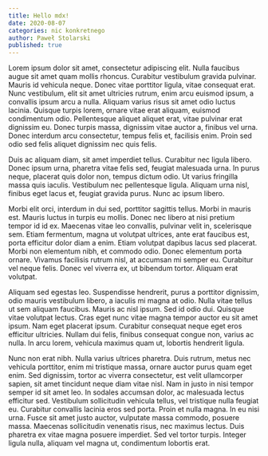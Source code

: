 ```yaml
---
title: Hello mdx!
date: 2020-08-07
categories: nic konkretnego
author: Paweł Stolarski
published: true
---
```


Lorem ipsum dolor sit amet, consectetur adipiscing elit. Nulla faucibus augue sit amet quam mollis rhoncus. Curabitur vestibulum gravida pulvinar. Mauris id vehicula neque. Donec vitae porttitor ligula, vitae consequat erat. Nunc vestibulum, elit sit amet ultricies rutrum, enim arcu euismod ipsum, a convallis ipsum arcu a nulla. Aliquam varius risus sit amet odio luctus lacinia. Quisque turpis lorem, ornare vitae erat aliquam, euismod condimentum odio. Pellentesque aliquet aliquet erat, vitae pulvinar erat dignissim eu. Donec turpis massa, dignissim vitae auctor a, finibus vel urna. Donec interdum arcu consectetur, tempus felis et, facilisis enim. Proin sed odio sed felis aliquet dignissim nec quis felis.

Duis ac aliquam diam, sit amet imperdiet tellus. Curabitur nec ligula libero. Donec ipsum urna, pharetra vitae felis sed, feugiat malesuada urna. In purus neque, placerat quis dolor non, tempus dictum odio. Ut varius fringilla massa quis iaculis. Vestibulum nec pellentesque ligula. Aliquam urna nisl, finibus eget lacus et, feugiat gravida purus. Nunc ac ipsum libero.

Morbi elit orci, interdum in dui sed, porttitor sagittis tellus. Morbi in mauris est. Mauris luctus in turpis eu mollis. Donec nec libero at nisi pretium tempor id id ex. Maecenas vitae leo convallis, pulvinar velit in, scelerisque sem. Etiam fermentum, magna ut volutpat ultrices, ante erat faucibus est, porta efficitur dolor diam a enim. Etiam volutpat dapibus lacus sed placerat. Morbi non elementum nibh, et commodo odio. Donec elementum porta ornare. Vivamus facilisis rutrum nisl, at accumsan mi semper eu. Curabitur vel neque felis. Donec vel viverra ex, ut bibendum tortor. Aliquam erat volutpat.

Aliquam sed egestas leo. Suspendisse hendrerit, purus a porttitor dignissim, odio mauris vestibulum libero, a iaculis mi magna at odio. Nulla vitae tellus ut sem aliquam faucibus. Mauris ac nisl ipsum. Sed id odio dui. Quisque vitae volutpat lectus. Cras eget nunc vitae magna tempor auctor eu sit amet ipsum. Nam eget placerat ipsum. Curabitur consequat neque eget eros efficitur ultricies. Nullam dui felis, finibus consequat congue non, varius ac nulla. In arcu lorem, vehicula maximus quam ut, lobortis hendrerit ligula.

Nunc non erat nibh. Nulla varius ultrices pharetra. Duis rutrum, metus nec vehicula porttitor, enim mi tristique massa, ornare auctor purus quam eget enim. Sed dignissim, tortor ac viverra consectetur, est velit ullamcorper sapien, sit amet tincidunt neque diam vitae nisl. Nam in justo in nisi tempor semper id sit amet leo. In sodales accumsan dolor, ac malesuada lectus efficitur sed. Vestibulum sollicitudin vehicula tellus, vel tristique nulla feugiat eu. Curabitur convallis lacinia eros sed porta. Proin et nulla magna. In eu nisi urna. Fusce sit amet justo auctor, vulputate massa commodo, posuere massa. Maecenas sollicitudin venenatis risus, nec maximus lectus. Duis pharetra ex vitae magna posuere imperdiet. Sed vel tortor turpis. Integer ligula nulla, aliquam vel magna ut, condimentum lobortis erat.

